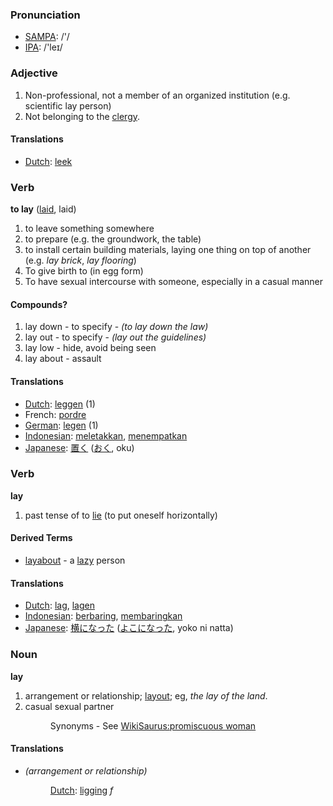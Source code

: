 === Pronunciation ===
*[[w:SAMPA|SAMPA]]: /'/
*[[w:IPA|IPA]]: /'leɪ/

=== Adjective ===
#Non-professional, not a member of an organized institution (e.g. scientific lay person)
#Not belonging to the [[clergy]].

==== Translations ====
*[[Dutch]]: [[leek]]

=== Verb ===
'''to lay''' ([[laid]], laid)
# to leave something somewhere
# to prepare (e.g. the groundwork, the table)
# to install certain building materials, laying one thing on top of another (e.g. ''lay brick'', ''lay flooring'')
# To give birth to (in egg form)
# To have sexual intercourse with someone, especially in a casual manner
====Compounds?====
# lay down - to specify - ''(to lay down the law)''
# lay out - to specify - ''(lay out the guidelines)''
# lay low - hide, avoid being seen
# lay about - assault

==== Translations ====
*[[Dutch]]: [[leggen]] (1)
*French: [[pordre]]
*[[German]]: [[legen]] (1)
*[[Indonesian]]: [[letak|meletakkan]], [[tempat|menempatkan]]
*[[Japanese]]: [[置く]] ([[おく]], oku)

=== Verb ===

'''lay'''

# past tense of to [[lie]] (to put oneself horizontally)
====Derived Terms====
*[[layabout]] - a [[lazy]] person

==== Translations ====
*[[Dutch]]: [[lag]], [[lagen]]
*[[Indonesian]]: [[baring|berbaring]], [[baring|membaringkan]]
*[[Japanese]]: [[横になった]] ([[よこになった]], yoko ni natta)

=== Noun ===

'''lay'''

#arrangement or relationship; [[layout]]; eg, ''the lay of the land''.
#casual sexual partner
#:Synonyms - See [[WikiSaurus:promiscuous woman]]

==== Translations ====
*''(arrangement or relationship)'' 
*:[[Dutch]]: [[ligging]] ''f''